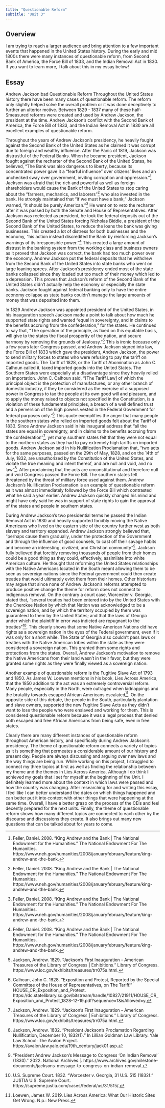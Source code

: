 ```yaml
---
title: "Questionable Reform"
subtitle: "Unit 3"
---
```


## **Overview** 
I am trying to reach a larger audience and bring attention to a few important events that happened in the United States history. During the early and mid 1800s there were many instances of questionable reform, from Second Bank of America, the Force Bill of 1833, and the Indian Removal Act in 1830. If you want to learn more, I talk about this in my essay below! 

## **Essay** 


Andrew Jackson bad
Questionable Reform
Throughout the United States history there have been many cases of questionable reform. The reform only slightly helped solve the overall problem or it was done deceptively to further an ulterior motive. Between 1829 - 1837 many of these half-Smeasured reforms were created and used by Andrew Jackson, the president at the time. Andrew Jackson’s conflict with the Second Bank of America, the Force Bill of 1833, and the Indian Removal Act in 1830 are all excellent examples of questionable reform.



Throughout the years of Andrew Jackson’s presidency, he heavily fought against the Second Bank of the United States as he claimed it was corrupt due to foreign and wealthy influence. After the Panic of 1819, Jackson was distrustful of the Federal Banks. When he became president, Jackson fought against the recharter of the Second Bank of the United States, he believed, “The Bank was also dangerous to liberty, because its concentrated power gave it a “fearful influence” over citizens' lives and an unchecked sway over government, inviting corruption and oppression.”[^1] Jackson was afraid that the rich and powerful as well as foreign shareholders would cause the Bank of the United States to stop caring about the “farmers, mechanics, and laborers”[^2] who also invested in the bank. He strongly maintained that “If we must have a bank,” Jackson warned, “it should be purely American.”[^3] He went on to veto the recharter after it was passed by both the Senate and House of Representatives. After Jackson was reelected as president, he took the federal deposits out of the Second Bank of the United States forcing Nicholas Biddle, a president of the Second Bank of the United States, to reduce the loans the bank was giving businesses. This created a lot of distress for both businesses and the economy, “his action instead discredited the Bank by reinforcing Jackson's warnings of its irresponsible power.”[^4] This created a large amount of distrust in the banking system from the working class and business owners as it proved that Jackson was correct, the bank had too much power over the economy. Andrew Jackson put the federal deposits that he withdrew from the Second Bank of the United States into state banks who went on large loaning sprees. After Jackson’s presidency ended most of the state banks collapsed since they loaded out too much of their money which led to a depression. This proves that Jackson’s reform of the Second Bank of the United States didn’t actually help the economy or especially the state banks. Jackson fought against federal banking only to have the entire economy collapse as state banks couldn’t manage the large amounts of money that was deposited into them. 

[^1]:  Feller, Daniel. 2008. “King Andrew and the Bank | The National Endowment for the Humanities.” The National Endowment For The Humanities. https://www.neh.gov/humanities/2008/januaryfebruary/feature/king-andrew-and-the-bank.
[^2]:  Feller, Daniel. 2008. “King Andrew and the Bank | The National Endowment for the Humanities.” The National Endowment For The Humanities. https://www.neh.gov/humanities/2008/januaryfebruary/feature/king-andrew-and-the-bank.
[^3]:  Feller, Daniel. 2008. “King Andrew and the Bank | The National Endowment for the Humanities.” The National Endowment For The Humanities. https://www.neh.gov/humanities/2008/januaryfebruary/feature/king-andrew-and-the-bank.
[^4]:  Feller, Daniel. 2008. “King Andrew and the Bank | The National Endowment for the Humanities.” The National Endowment For The Humanities. https://www.neh.gov/humanities/2008/januaryfebruary/feature/king-andrew-and-the-bank. 

In 1829 Andrew Jackson was appointed president of the United States, in his inauguration speech Jackson made a point to talk about how much he supported state rights and wanted “equal in sovereignty, and in claims to the benefits accruing from the confederation,” for the states. He continued to say that, “The operation of the principle, as fixed on this equitable basis, will give to the states the fiscal prosperity of the nation, and secure harmony by removing the grounds of Jealousy.”[^5] This is ironic because only a few years later Congress passed, and Andrew Jackson signed into law, the Force Bill of 1833 which gave the president, Andrew Jackson, the power to send military forces to states who were refusing to pay the tariff on imported goods. The Tariff of 1828, or the Tariff of Abomination as John C. Calhoun called it, taxed imported goods into the United States. The Southern States were especially at a disadvantage since they heavily relied on importation. John C. Calhoun said, “[The Tariff Law] of which the principal object is the protection of manufactures, or any other branch of domestic industry, if they be considered as the exercise of a supposed power in Congress to tax the people at its own good will and pleasure, and to apply the money raised to objects not specified in the Constitution, is a violation of these fundamental principles, a breach of a well defined trust and a perversion of the high powers vested in the Federal Government for federal purposes only.”[^6] This quote exemplifies the anger that many people in the southern states who relied on imported goods felt about the Tariff of 1833. Since Andrew Jackson said in his inaugural address that “all the states are equal in sovereignty, and in claims to the benefits accruing from the confederation”[^7], yet many southern states felt that they were not equal to the northern states as they had to pay extremely high tariffs on imported goods.  Andrew Jackson said in his Nullification Proclamation that, “two acts for the same purposes, passed on the 29th of May, 1828, and on the 14th of July, 1832, are unauthorized by the Constitution of the United States, and violate the true meaning and intent thereof, and are null and void, and no law"[^8]. After proclaiming that the acts are unconstitutional and therefore null and void Congress passed the Force Bill. The southern states felt threatened by the threat of military force used against them. Andrew Jackson’s Nullification Proclamation is an example of questionable reform as it was almost immediately followed by the Force Bill which contrasted what he said a year earlier. Andrew Jackson quickly changed his mind and might have only said he was in support of state rights to gain the approval of the states and people in southern states. 

[^5]: Jackson, Andrew. 1829. “Jackson's First Inauguration - American Treasures of the Library of Congress | Exhibitions.” Library of Congress. https://www.loc.gov/exhibits/treasures/trr075a.html. 
[^6]:  Calhoun, John C. 1828. “Exposition and Protest, Reported by the Special Committee of the House of Representatives, on The Tariff.” HOUSE_CR_Exposition_and_Protest. https://dc.statelibrary.sc.gov/bitstream/handle/10827/21911/HOUSE_CR_Exposition_and_Protest_1828-12-19.pdf?sequence=1&isAllowed=y. 
[^7]: Jackson, Andrew. 1829. “Jackson's First Inauguration - American Treasures of the Library of Congress | Exhibitions.” Library of Congress. https://www.loc.gov/exhibits/treasures/trr075a.html. 
[^8]:  Jackson, Andrew. 1832. “President Jackson's Proclamation Regarding Nullification, December 10, 1832(1).” In Lillian Goldman Law Library. Yale Law School: The Avalon Project. https://avalon.law.yale.edu/19th_century/jack01.asp. 


During Andrew Jackson’s two presidential terms he passed the Indian Removal Act in 1830 and heavily supported forcibly moving the Native Americans who lived on the eastern side of the country further west as both slavery and territory expanded. Andrew Jackson strongly believed that, “perhaps cause them gradually, under the protection of the Government and through the influence of good counsels, to cast off their savage habits and become an interesting, civilized, and Christian community”[^9]. Jackson fully believed that forcibly removing thousands of people from their homes could be a good thing as they could, effectively, assimilate into white American culture. He thought that reforming the United States relationships with the Native Americans located in the South meant allowing them to be seen as sovereign nations since the Federal government could then create treaties that would ultimately evict them from their homes. Other historians may argue that since none of Andrew Jackson’s reforms attempted to produce positive change the theme for reform does not connect to indigenous removal. On the contrary a court case, Worcester v. Georgia, stated that, “several treaties had been entered into by the United States with the Cherokee Nation by which that Nation was acknowledged to be a sovereign nation, and by which the territory occupied by them was guaranteed to them by the United States; and that the laws of Georgia under which the plaintiff in error was indicted are repugnant to the treaties”[^10]. This clearly shows that some Native American Nations did have rights as a sovereign nation in the eyes of the Federal government, even if it was only for a short while. The State of Georgia also couldn’t pass laws or treaties with the Native American tribes within the state as they were considered a sovereign nation. This granted them some rights and protections from the states. Overall, Andrew Jackson’s motivation to remove the Native Americans from their land wasn’t in their favor, but they were granted some rights as they were finally viewed as a sovereign nation.

[^9]:  “President Andrew Jackson's Message to Congress 'On Indian Removal' (1830).” 2022. National Archives |. https://www.archives.gov/milestone-documents/jacksons-message-to-congress-on-indian-removal.  
[^10]: U.S. Supreme Court. 1832. “Worcester v. Georgia, 31 U.S. 515 (1832).” JUSTIA U.S. Supreme Court. https://supreme.justia.com/cases/federal/us/31/515/.


Another example of questionable reform is the Fugitive Slave Act of 1793 and 1850. As James W. Loewen mentions in his book, Lies Across America, that the 1850 addition to the act was an extremely controversial reform. Many people, especially in the North, were outraged when kidnappings and the brutality towards escaped African Americans escalated[^11]. On the opposite side of this debate, the people in the South, particularly plantation and slave owners, supported the new Fugitive Slave Acts as they didn’t want to lose the people who were enslaved and working for them. This is considered questionable reform because it was a legal process that denied both escaped and free African Americans from being safe, even in free states. 

[^11]: Loewen, James W. 2019. Lies Across America: What Our Historic Sites Get Wrong. N.p.: New Press.


Clearly there are many different instances of questionable reform throughout American history, and specifically during Andrew Jackson’s presidency. The theme of questionable reform connects a variety of topics as it is something that permeates a considerable amount of our history and present day. People are always discussing and arguing over new laws and the way things are being run. While working on this project, I struggled to connect my three topics at first as well as finding the relationship between my theme and the themes in Lies Across America. Although I do think I achieved my goals that I set for myself at the beginning of the Unit. I definitely learned more about the context in which laws were passed and how the country was changing. After researching for and writing this essay, I feel like I can better understand the dates on which things happened and can better put it into context with other things that were happening at the same time. Overall, I have a better grasp on the process of the CEIs and feel decently prepared for the next units. Finally, the theme of questionable reform shows how many different topics are connected to each other by the discourse and discussions they create. It also brings out many new questions that can be talked about for years to come. 

